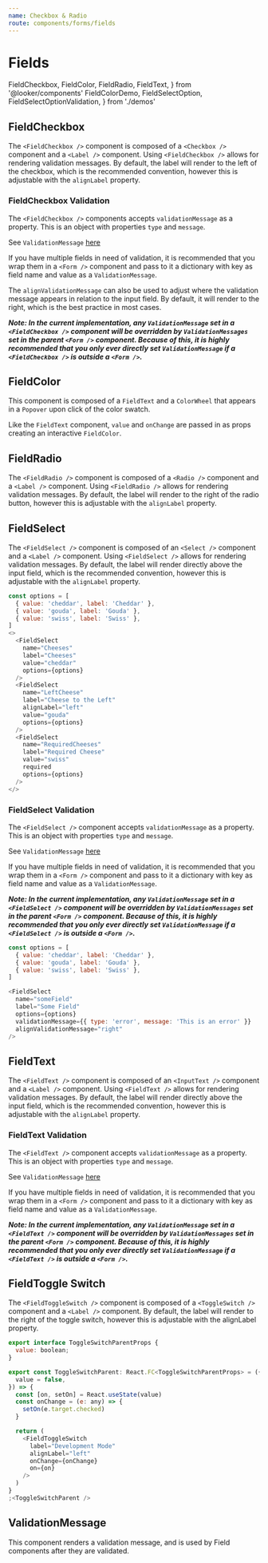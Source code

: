```yaml
---
name: Checkbox & Radio
route: components/forms/fields
---
```


# Fields

  FieldCheckbox,
  FieldColor,
  FieldRadio,
  FieldText,
} from '@looker/components'
  FieldColorDemo,
  FieldSelectOption,
  FieldSelectOptionValidation,
} from './demos'

## FieldCheckbox

<ComponentDetail
  of="FieldCheckbox"
  status="experimental"
  figmaURL="file/2MG6DoSjk4IaLnjjFCnKFf/Forms"
/>

The `<FieldCheckbox />` component is composed of a `<Checkbox />` component and a `<Label />` component. Using `<FieldCheckbox />` allows for rendering validation messages. By default, the label will render to the left of the checkbox, which is the recommended convention, however this is adjustable with the `alignLabel` property.

<Playground>
  <FieldCheckbox name="box" label="Box" />
  <FieldCheckbox name="box-2" label="Box 2" alignLabel="left" />
  <FieldCheckbox name="requiredField" label="A required field" required />
  <FieldCheckbox
    name="normal-label"
    label="Normal Label"
    labelFontWeight="normal"
    alignLabel="right"
  />
</Playground>

### FieldCheckbox Validation

The `<FieldCheckbox />` components accepts `validationMessage` as a property. This is an object with properties `type` and `message`.

See `ValidationMessage` [here](/#!/ValidationMessage)

If you have multiple fields in need of validation, it is recommended that you wrap them in a `<Form />` component and pass to it a dictionary with key as field name and value as a `ValidationMessage`.

The `alignValidationMessage` can also be used to adjust where the validation message appears in relation to the input field. By default, it will render to the right, which is the best practice in most cases.

**_Note: In the current implementation, any `ValidationMessage` set in a `<FieldCheckbox />` component will be overridden by `ValidationMessages` set in the parent `<Form />` component. Because of this, it is highly recommended that you only ever directly set `ValidationMessage` if a `<FieldCheckbox />` is outside a `<Form />`._**

<Playground>
  <FieldCheckbox
    name="someBox"
    label="Some Box"
    validationMessage={{ type: 'error', message: 'This is an error' }}
  />
</Playground>

## FieldColor

<ComponentDetail
  of="FieldColor"
  figmaURL="https://www.figma.com/file/h7RYPRCSlz3k8fLzEMRSzy/Color-Wheel?node-id=83%3A3"
/>

This component is composed of a `FieldText` and a `ColorWheel` that appears in a `Popover` upon click of the color swatch.

<Playground>
  <FieldColor />
</Playground>

Like the `FieldText` component, `value` and `onChange` are passed in as props creating an interactive `FieldColor`.

<FieldColorDemo />

## FieldRadio

<ComponentDetail of="FieldRadio" figmaURL="file/2MG6DoSjk4IaLnjjFCnKFf/Forms" />

The `<FieldRadio />` component is composed of a `<Radio />` component and a `<Label />` component. Using `<FieldRadio />` allows for rendering validation messages. By default, the label will render to the right of the radio button, however this is adjustable with the `alignLabel` property.

<Playground>
  <FieldRadio name="radio" label="Radio" />
  <FieldRadio name="radio" label="Radio 2" alignLabel="left" />
  <FieldRadio
    name="radio"
    label="Radio 3"
    labelFontWeight="normal"
    alignLabel="right"
  />
</Playground>

## FieldSelect

<ComponentDetail
  of="FieldSelect"
  figmaURL="file/2MG6DoSjk4IaLnjjFCnKFf/Forms"
/>

The `<FieldSelect />` component is composed of an `<Select />` component and a `<Label />` component. Using `<FieldSelect />` allows for rendering validation messages. By default, the label will render directly above the input field, which is the recommended convention, however this is adjustable with the `alignLabel` property.

<FieldSelectOption />

```js
const options = [
  { value: 'cheddar', label: 'Cheddar' },
  { value: 'gouda', label: 'Gouda' },
  { value: 'swiss', label: 'Swiss' },
]
<>
  <FieldSelect
    name="Cheeses"
    label="Cheeses"
    value="cheddar"
    options={options}
  />
  <FieldSelect
    name="LeftCheese"
    label="Cheese to the Left"
    alignLabel="left"
    value="gouda"
    options={options}
  />
  <FieldSelect
    name="RequiredCheeses"
    label="Required Cheese"
    value="swiss"
    required
    options={options}
  />
</>
```

### FieldSelect Validation

The `<FieldSelect />` component accepts `validationMessage` as a property. This is an object with properties `type` and `message`.

See `ValidationMessage` [here](/#!/ValidationMessage)

If you have multiple fields in need of validation, it is recommended that you wrap them in a `<Form />` component and pass to it a dictionary with key as field name and value as a `ValidationMessage`.

**_Note: In the current implementation, any `ValidationMessage` set in a `<FieldSelect />` component will be overridden by `ValidationMessages` set in the parent `<Form />` component. Because of this, it is highly recommended that you only ever directly set `ValidationMessage` if a `<FieldSelect />` is outside a `<Form />`._**

<FieldSelectOptionValidation />

```js
const options = [
  { value: 'cheddar', label: 'Cheddar' },
  { value: 'gouda', label: 'Gouda' },
  { value: 'swiss', label: 'Swiss' },
]

<FieldSelect
  name="someField"
  label="Some Field"
  options={options}
  validationMessage={{ type: 'error', message: 'This is an error' }}
  alignValidationMessage="right"
/>
```

## FieldText

<ComponentDetail of="FieldText" figmaURL="file/2MG6DoSjk4IaLnjjFCnKFf/Forms" />

The `<FieldText />` component is composed of an `<InputText />` component and a `<Label />` component. Using `<FieldText />` allows for rendering validation messages. By default, the label will render directly above the input field, which is the recommended convention, however this is adjustable with the `alignLabel` property.

<Playground>
  <FieldText name="firstName" label="First Name" />
  <FieldText name="lastName" label=" Last Name" alignLabel="left" />
  <FieldText name="requiredField" label="A required field" required />
</Playground>

### FieldText Validation

The `<FieldText />` component accepts `validationMessage` as a property. This is an object with properties `type` and `message`.

See `ValidationMessage` [here](/#!/ValidationMessage)

If you have multiple fields in need of validation, it is recommended that you wrap them in a `<Form />` component and pass to it a dictionary with key as field name and value as a `ValidationMessage`.

**_Note: In the current implementation, any `ValidationMessage` set in a `<FieldText />` component will be overridden by `ValidationMessages` set in the parent `<Form />` component. Because of this, it is highly recommended that you only ever directly set `ValidationMessage` if a `<FieldText />` is outside a `<Form />`._**

<Playground>
  <FieldText
    name="someField"
    label="Some Field"
    validationMessage={{ type: 'error', message: 'This is an error' }}
    alignValidationMessage="right"
  />
</Playground>

## FieldToggle Switch

<ComponentDetail
  of="FieldToggleSwitch"
  figmaURL="file/2MG6DoSjk4IaLnjjFCnKFf/Forms"
/>

The `<FieldToggleSwitch />` component is composed of a `<ToggleSwitch />` component and a `<Label />` component. By default, the label will render to the right of the toggle switch, however this is adjustable with the alignLabel property.

<ToggleSwitchParent />

```js
export interface ToggleSwitchParentProps {
  value: boolean;
}

export const ToggleSwitchParent: React.FC<ToggleSwitchParentProps> = ({
  value = false,
}) => {
  const [on, setOn] = React.useState(value)
  const onChange = (e: any) => {
    setOn(e.target.checked)
  }

  return (
    <FieldToggleSwitch
      label="Development Mode"
      alignLabel="left"
      onChange={onChange}
      on={on}
    />
  )
}
;<ToggleSwitchParent />
```

## ValidationMessage

<ComponentDetail
  of="ValidationMessage"
  status="experimental"
  figmaURL="file/2MG6DoSjk4IaLnjjFCnKFf/Forms"
/>

This component renders a validation message, and is used by Field components after they are validated.
